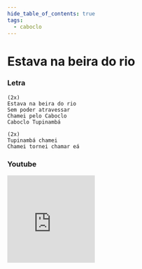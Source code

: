 ```yaml
---
hide_table_of_contents: true
tags:
  - caboclo
---
```


# Estava na beira do rio

### Letra

```text
(2x)
Estava na beira do rio
Sem poder atravessar
Chamei pelo Caboclo
Caboclo Tupinambá

(2x)
Tupinambá chamei
Chamei tornei chamar eá
```

### Youtube

<iframe
  width="200"
  height="200"
  src="https://www.youtube.com/embed/PgspNpvisEA"
  title="YouTube video player"
  frameborder="0"
  allow="accelerometer; autoplay; clipboard-write; encrypted-media; gyroscope; picture-in-picture; web-share"
  referrerpolicy="strict-origin-when-cross-origin"
  allowfullscreen
></iframe>
